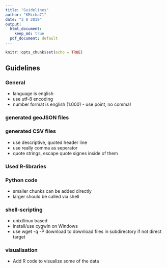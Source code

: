 ```yaml
---
title: "Guidelines"
author: "KMicha71"
date: "2 8 2019"
output:
  html_document: 
    keep_md: true
  pdf_document: default
---
```


```r
knitr::opts_chunk$set(echo = TRUE)
```

## Guidelines

### General

* language is english
* use utf-8 encoding
* number format is english (1.000) - use point, no comma!

### generated geoJSON files



### generated CSV files

* use descriptive, quoted header line
* use really comma as seperator
* quote strings, escape quote signes inside of them


### Used R-libraries

### Python code

* smaller chunks can be added directly
* larger should be called via shell

### shell-scripting

* unix/linux based
* install/use cygwin on Windows
* use wget -q -P download <url> to download files in subdirectory if not direct target

### visualisation

* Add R code to visualize some of the data

